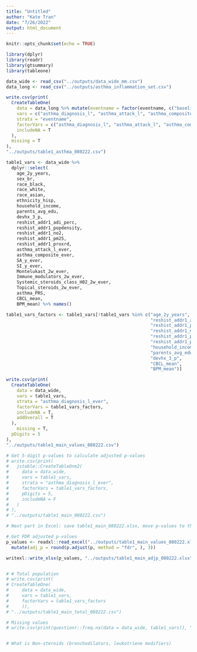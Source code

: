 ```yaml
---
title: "Untitled"
author: "Kate Tran"
date: "7/26/2022"
output: html_document
---
```


```r
knitr::opts_chunk$set(echo = TRUE)
```

```r
library(dplyr)
library(readr)
library(gtsummary)
library(tableone)
```

```r
data_wide <- read_csv("../outputs/data_wide_mm.csv")
data_long <- read_csv("../outputs/asthma_inflammation_set.csv")
```

```r
write.csv(print(
  CreateTableOne(
    data = data_long %>% mutate(eventname = factor(eventname, c("baseline_year_1_arm_1", "1_year_follow_up_y_arm_1", "2_year_follow_up_y_arm_1"))),
    vars = c("asthma_diagnosis_l", "asthma_attack_l", "asthma_composite", "recent_active_asthma"),
    strata = "eventname",
    factorVars = c("asthma_diagnosis_l", "asthma_attack_l", "asthma_composite", "recent_active_asthma"),
    includeNA = T
  ),
  missing = T
),
"../outputs/table1_asthma_080222.csv")
```

```r
table1_vars <- data_wide %>%
  dplyr::select(
    age_2y_years,
    sex_br,
    race_black,
    race_white,
    race_asian,
    ethnicity_hisp,
    household_income,
    parents_avg_edu,
    devhx_3_p,
    reshist_addr1_adi_perc,
    reshist_addr1_popdensity,
    reshist_addr1_no2,
    reshist_addr1_pm25,
    reshist_addr1_proxrd,
    asthma_attack_l_ever,
    asthma_composite_ever,
    SA_y_ever,
    SI_y_ever,
    Montelukast_2w_ever,
    Immune_modulators_2w_ever,
    Systemic_steroids_class_H02_2w_ever,
    Topical_steroids_2w_ever,
    asthma_PRS,
    CBCL_mean,
    BPM_mean) %>% names()

table1_vars_factors <- table1_vars[!table1_vars %in% c("age_2y_years", "asthma_PRS",
                                                       "reshist_addr1_adi_perc",
                                                       "reshist_addr1_popdensity",
                                                       "reshist_addr1_no2",
                                                       "reshist_addr1_pm25",
                                                       "reshist_addr1_proxrd",
                                                       "household_income",
                                                       "parents_avg_edu",
                                                       "devhx_3_p",
                                                       "CBCL_mean",
                                                       "BPM_mean")]

write.csv(print(
  CreateTableOne(
    data = data_wide,
    vars = table1_vars,
    strata = "asthma_diagnosis_l_ever",
    factorVars = table1_vars_factors,
    includeNA = T,
    addOverall = T
  ),
    missing = T,
  pDigits = 5
),
"../outputs/table1_main_values_080222.csv")

# Get 5-digit p-values to calculate adjusted p-values
# write.csv(print(
#   jstable::CreateTableOne2(
#     data = data_wide,
#     vars = table1_vars,
#     strata = "asthma_diagnosis_l_ever",
#     factorVars = table1_vars_factors,
#     pDigits = 5,
#     includeNA = F
#   )
# ),
# "../outputs/table1_main_080222.csv")

# Next part in Excel: save table1_main_080222.xlsx, move p-values to the 2nd sheet of table1_main_080222.xlsx, clean

# Get FDR adjusted p-values  
p_values <- readxl::read_excel("../outputs/table1_main_values_080222.xlsx", sheet = 2) %>%
  mutate(adj_p = round(p.adjust(p, method = "fdr", ), 3))

writexl::write_xlsx(p_values, "../outputs/table1_main_adjp_080222.xlsx")


# # Total population
# write.csv(print(
# CreateTableOne(
#     data = data_wide,
#     vars = table1_vars,
#     factorVars = table1_vars_factors
#     )),
# "../outputs/table1_main_total_080222.csv")

# Missing values
# write.csv(print(questionr::freq.na(data = data_wide, table1_vars)), "../outputs/table1_main_missing_080222.csv")


# What is Non-steroids (bronchodilators, leukotriene modifiers)
```

